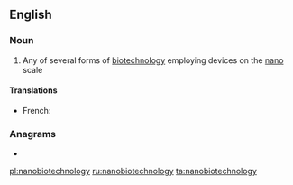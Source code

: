 ==English==

===Noun===
{{wikipedia}}
{{en-noun|~|nanobiotechnologies}}

# Any of several forms of [[biotechnology]] employing devices on the [[nano]] scale

====Translations====
{{trans-top|any of several forms of biotechnology employing devices on the nano scale}}
* French: {{t+|fr|nanobiotechnologie|f}}
{{trans-mid}}
{{trans-bottom}}

===Anagrams===
* {{l|en|bionanotechnology}}

[[pl:nanobiotechnology]]
[[ru:nanobiotechnology]]
[[ta:nanobiotechnology]]